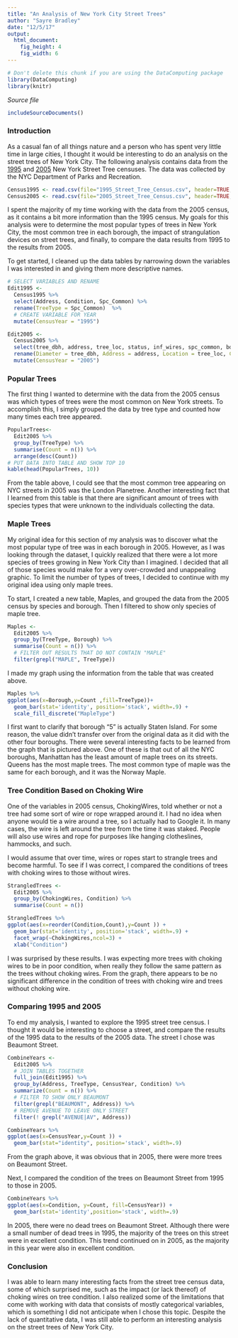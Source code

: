 ```yaml
---
title: "An Analysis of New York City Street Trees"
author: "Sayre Bradley"
date: "12/5/17"
output: 
  html_document:
    fig_height: 4
    fig_width: 6
---
```

<!-- Don't edit in between this line and the one below -->
```r
# Don't delete this chunk if you are using the DataComputing package
library(DataComputing)
library(knitr)
```
*Source file* 
```r
includeSourceDocuments()
```
<!-- Don't edit the material above this line -->


### Introduction

As a casual fan of all things nature and a person who has spent very little time in large cities, I thought it would be interesting to do an analysis on the street trees of New York City.  The following analysis contains data from the [1995](https://data.cityofnewyork.us/Environment/1995-Street-Tree-Census/kyad-zm4j) and [2005](https://data.cityofnewyork.us/Environment/2005-Street-Tree-Census/29bw-z7pj) New York Street Tree censuses.  The data was collected by the NYC Department of Parks and Recreation. 

```r
Census1995 <- read.csv(file="1995_Street_Tree_Census.csv", header=TRUE, sep=",")
Census2005 <- read.csv(file="2005_Street_Tree_Census.csv", header=TRUE, sep=",")
```

I spent the majority of my time working with the data from the 2005 census, as it contains a bit more information than the 1995 census.  My goals for this analysis were to determine the most popular types of trees in New York City, the most common tree in each borough, the impact of strangulation devices on street trees, and finally, to compare the data results from 1995 to the results from 2005.

To get started, I cleaned up the data tables by narrowing down the variables I was interested in and giving them more descriptive names.  

```r
# SELECT VARIABLES AND RENAME
Edit1995 <-
  Census1995 %>%
  select(Address, Condition, Spc_Common) %>%
  rename(TreeType = Spc_Common)  %>%
  # CREATE VARIABLE FOR YEAR
  mutate(CensusYear = "1995")
```
```r
Edit2005 <- 
  Census2005 %>%
  select(tree_dbh, address, tree_loc, status, inf_wires, spc_common, boroname, nta_name, borocode) %>%
  rename(Diameter = tree_dbh, Address = address, Location = tree_loc, Condition = status, ChokingWires = inf_wires, TreeType = spc_common, Borough = boroname, Neighborhood = nta_name, BoroughCode = borocode) %>%
  mutate(CensusYear = "2005")
```

### Popular Trees

The first thing I wanted to determine with the data from the 2005 census was which types of trees were the most common on New York streets.  To accomplish this, I simply grouped the data by tree type and counted how many times each tree appeared. 

```r
PopularTrees<-
  Edit2005 %>%
  group_by(TreeType) %>%
  summarise(Count = n()) %>%
  arrange(desc(Count))
# PUT DATA INTO TABLE AND SHOW TOP 10
kable(head(PopularTrees, 10))
```

From the table above, I could see that the most common tree appearing on NYC streets in 2005 was the London Planetree.  Another interesting fact that I learned from this table is that there are significant amount of trees with species types that were unknown to the individuals collecting the data. 

### Maple Trees

My original idea for this section of my analysis was to discover what the most popular type of tree was in each borough in 2005.  However, as I was looking through the dataset, I quickly realized that there were a lot more species of trees growing in New York City than I imagined.  I decided that all of those species would make for a very over-crowded and unappealing graphic.  To limit the number of types of trees, I decided to continue with my original idea using only maple trees.

To start, I created a new table, Maples, and grouped the data from the 2005 census by species and borough.  Then I filtered to show only species of maple tree.
```r
Maples <-
  Edit2005 %>%
  group_by(TreeType, Borough) %>%
  summarise(Count = n()) %>%
  # FILTER OUT RESULTS THAT DO NOT CONTAIN "MAPLE"
  filter(grepl("MAPLE", TreeType))
```

I made my graph using the information from the table that was created above.
```r
Maples %>%
ggplot(aes(x=Borough,y=Count ,fill=TreeType))+
  geom_bar(stat='identity', position='stack', width=.9) +
  scale_fill_discrete("MapleType")
```

I first want to clarify that borough "5" is actually Staten Island.  For some reason, the value didn't transfer over from the original data as it did with the other four boroughs.  There were several interesting facts to be learned from the graph that is pictured above. One of these is that out of all the NYC boroughs, Manhattan has the least amount of maple trees on its streets.  Queens has the most maple trees.  The most common type of maple was the same for each borough, and it was the Norway Maple.    

### Tree Condition Based on Choking Wire

One of the variables in 2005 census, ChokingWires, told whether or not a tree had some sort of wire or rope wrapped around it.  I had no idea when anyone would tie a wire around a tree, so I actually had to Google it.  In many cases, the wire is left around the tree from the time it was staked.  People will also use wires and rope for purposes like hanging clotheslines, hammocks, and such.

I would assume that over time, wires or ropes start to strangle trees and become harmful.  To see if I was correct, I compared the conditions of trees with choking wires to those without wires.

```r
StrangledTrees <-
  Edit2005 %>%
  group_by(ChokingWires, Condition) %>%
  summarise(Count = n())
```
```r
StrangledTrees %>%
ggplot(aes(x=reorder(Condition,Count),y=Count )) +
  geom_bar(stat='identity', position='stack', width=.9) + 
  facet_wrap(~ChokingWires,ncol=3) +
  xlab("Condition")
```

I was surprised by these results.  I was expecting more trees with choking wires to be in poor condition, when really they follow the same pattern as the trees without choking wires. From the graph, there appears to be no significant difference in the condition of trees with choking wire and trees without choking wire. 

### Comparing 1995 and 2005

To end my analysis, I wanted to explore the 1995 street tree census.  I thought it would be interesting to choose a street, and compare the results of the 1995 data to the results of the 2005 data.  The street I chose was Beaumont Street.

```r
CombineYears <-
  Edit2005 %>%
  # JOIN TABLES TOGETHER
  full_join(Edit1995) %>%
  group_by(Address, TreeType, CensusYear, Condition) %>%
  summarize(Count = n()) %>%
  # FILTER TO SHOW ONLY BEAUMONT
  filter(grepl("BEAUMONT", Address)) %>%
  # REMOVE AVENUE TO LEAVE ONLY STREET
  filter(! grepl("AVENUE|AV", Address))
```

```r
CombineYears %>%
ggplot(aes(x=CensusYear,y=Count )) +
  geom_bar(stat="identity", position='stack', width=.9) 
```

From the graph above, it was obvious that in 2005, there were more trees on Beaumont Street.

Next, I compared the condition of the trees on Beaumont Street from 1995 to those in 2005.

```r
CombineYears %>%
ggplot(aes(x=Condition, y=Count, fill=CensusYear)) +
  geom_bar(stat='identity',position='stack', width=.9) 
```

In 2005, there were no dead trees on Beaumont Street.  Although there were a small number of dead trees in 1995, the majority of the trees on this street were in excellent condition.  This trend continued on in 2005, as the majority in this year were also in excellent condition.  

### Conclusion 

I was able to learn many interesting facts from the street tree census data, some of which surprised me, such as the impact (or lack thereof) of choking wires on tree condition.  I also realized some of the limitations that come with working with data that consists of mostly categorical variables, which is something I did not anticipate when I chose this topic.  Despite the lack of quantitative data, I was still able to perform an interesting analysis on the street trees of New York City.




  
  




